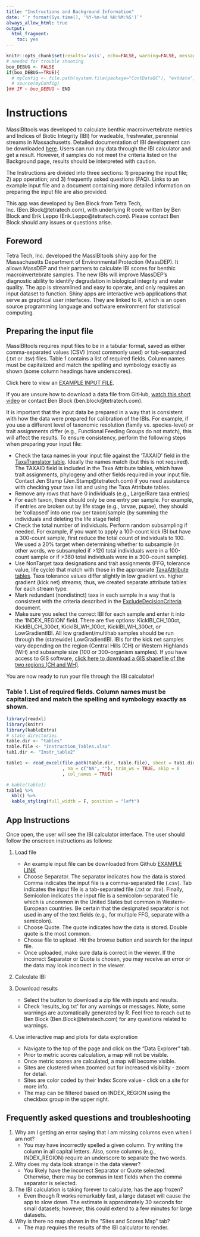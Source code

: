 ```yaml
---
title: "Instructions and Background Information"
date: "`r format(Sys.time(), '%Y-%m-%d %H:%M:%S')`"
always_allow_html: true
output:
  html_fragment:
    toc: yes
---
```


```r
knitr::opts_chunk$set(results='asis', echo=FALSE, warning=FALSE, message = FALSE)
# needed for trouble shooting
boo_DEBUG <- FALSE
if(boo_DEBUG==TRUE){
  # myConfig <- file.path(system.file(package="ContDataQC"), "extdata", "config.ORIG.R")
  # source(myConfig)
}## IF ~ boo_DEBUG ~ END
```

# Instructions

MassIBItools was developed to calculate benthic macroinvertebrate metrics and Indices of Biotic Integrity (IBI) for wadeable, freshwater, perennial streams in Massachusetts. Detailed documentation of IBI development can be downloaded [here](https://github.com/Blocktt/MassIBItools/tree/master/reports). Users can run any data through the IBI calculator and get a result. However, if samples do not meet the criteria listed on the Background page, results should be interpreted with caution.

The Instructions are divided into three sections: 1) preparing the input file; 2) app operation; and 3) frequently asked questions (FAQ). Links to an example input file and a document containing more detailed information on preparing the input file are also provided.

This app was developed by Ben Block from Tetra Tech, Inc. (Ben.Block@tetratech.com), with underlying R code written by Ben Block and Erik Leppo (Erik.Leppo@tetratech.com). Please contact Ben Block should any issues or questions arise.

## Foreword
Tetra Tech, Inc. developed the MassIBItools shiny app for the Massachusetts Department of Environmental Protection (MassDEP). It allows MassDEP and their partners to calculate IBI scores for benthic macroinvertebrate samples. The new IBIs will improve MassDEP’s diagnostic ability to identify degradation in biological integrity and water quality. The app is streamlined and easy to operate, and only requires an input dataset to function. Shiny apps are interactive web applications that serve as graphical user interfaces. They are linked to R, which is an open source programming language and software environment for statistical computing.

## Preparing the input file
MassIBItools requires input files to be in a tabular format, saved as either comma-separated values (CSV) (most commonly used) or tab-separated (.txt or .tsv) files. Table 1 contains a list of required fields. Column names must be capitalized and match the spelling and symbology exactly as shown (some column headings have underscores).

Click here to view an [EXAMPLE INPUT FILE](https://github.com/Blocktt/MassIBItools/tree/master/inst/shiny-examples/MassIBItools/Examples).

If you are unsure how to download a data file from GitHub, [watch this short video](https://www.youtube.com/watch?v=GIJdfuAoqFI) or contact Ben Block (ben.block@tetratech.com).

It is important that the input data be prepared in a way that is consistent with how the data were prepared for calibration of the IBIs. For example, if you use a different level of taxonomic resolution (family vs. species-level) or trait assignments differ (e.g., Functional Feeding Groups do not match), this will affect the results. To ensure consistency, perform the following steps when preparing your input file:

* Check the taxa names in your input file against the ‘TAXAID’ field in the [TaxaTranslator table](https://github.com/Blocktt/MassIBItools/tree/master/Data_Prep). Ideally the names match (but this is not required). The TAXAID field is included in the Taxa Attribute tables, which have trait assignments, phylogeny and other fields required in your input file. Contact Jen Stamp (Jen.Stamp@tetratech.com) if you need assistance with checking your taxa list and using the Taxa Attribute tables.
* Remove any rows that have 0 individuals (e.g., Large/Rare taxa entries)
* For each taxon, there should only be one entry per sample. For example, if entries are broken out by life stage (e.g., larvae, pupae), they should be ‘collapsed’ into one row per taxon/sample (by summing the individuals and deleting the life stage field)
* Check the total number of individuals. Perform random subsampling if needed. For example, if you want to apply a 100-count kick IBI but have a 300-count sample, first reduce the total count of individuals to 100. We used a 20% target when determining whether to subsample (in other words, we subsampled if >120 total individuals were in a 100-count sample or if >360 total individuals were in a 300-count sample). 
* Use NonTarget taxa designations and trait assignments (FFG, tolerance value, life cycle) that match with those in the appropriate  [TaxaAttribute tables](https://github.com/Blocktt/MassIBItools/tree/master/Data_Prep). Taxa tolerance values differ slightly in low gradient vs. higher gradient (kick net) streams; thus, we created separate attribute tables for each stream type.
* Mark redundant (nondistinct) taxa in each sample in a way that is consistent with the criteria described in the [ExcludeDecisionCriteria](https://github.com/Blocktt/MassIBItools/tree/master/Data_Prep) document.
* Make sure you select the correct IBI for each sample and enter it into the ‘INDEX_REGION’ field. There are five options: KickIBI_CH_100ct, KickIBI_CH_300ct, KickIBI_WH_100ct, KickIBI_WH_300ct, or LowGradientIBI. All low gradient/multihab samples should be run through the (statewide) LowGradientIBI. IBIs for the kick net samples vary depending on the region (Central Hills (CH) or Western Highlands (WH) and subsample size (100 or 300-organism samples). If you have access to GIS software, [click here to download a GIS shapefile of the two regions (CH and WH)](https://github.com/Blocktt/MassIBItools/tree/master/Data_Prep).

You are now ready to run your file through the IBI calculator!

### Table 1. List of required fields. Column names must be capitalized and match the spelling and symbology exactly as shown.
```r
library(readxl)
library(knitr)
library(kableExtra)
# state directories
table.dir <- "tables"
table.file <- "Instruction_Tables.xlsx"
tab1.dir <- "Instr_table2"

table1 <- read_excel(file.path(table.dir, table.file), sheet = tab1.dir
                     , na = c("NA", ""), trim_ws = TRUE, skip = 0
                     , col_names = TRUE)  

# kable(table1)
table1 %>% 
  kbl() %>% 
  kable_styling(full_width = F, position = "left")
```


## App Instructions

Once open, the user will see the IBI calculator interface. The user should follow the onscreen instructions as follows:

1. Load file
    + An example input file can be downloaded from Github [EXAMPLE LINK](https://github.com/Blocktt/MassIBItools/tree/master/inst/shiny-examples/MassIBItools/Examples)
    + Choose Separator. The separator indicates how the data is stored. Comma indicates the input file is a comma-separated file (.csv). Tab indicates the input file is a tab-separated file (.txt or .tsv). Finally, Semicolon indicates the input file is a semicolon-separated file which is uncommon in the United States but common in Western-European countries. Be certain that the designated separator is not used in any of the text fields (e.g., for multiple FFG, separate with a semicolon).
    + Choose Quote. The quote indicates how the data is stored. Double quote is the most common.
    + Choose file to upload. Hit the browse button and search for the input file. 
    + Once uploaded, make sure data is correct in the viewer. If the incorrect Separator or Quote is chosen, you may receive an error or the data may look incorrect in the viewer. 

2. Calculate IBI

3. Download results
    + Select the button to download a zip file with inputs and results.
    + Check ‘results_log.txt’ for any warnings or messages. Note, some warnings are automatically generated by R. Feel free to reach out to Ben Block (Ben.Block@tetratech.com) for any questions related to warnings.

4. Use interactive map and plots for data exploration
    + Navigate to the top of the page and click on the “Data Explorer” tab.
    + Prior to metric scores calculation, a map will not be visible.
    + Once metric scores are calculated, a map will become visible.
    + Sites are clustered when zoomed out for increased visibility - zoom for detail.
    + Sites are color coded by their Index Score value - click on a site for more info.
    + The map can be filtered based on INDEX_REGION using the checkbox group in the upper right. 

## Frequently asked questions and troubleshooting

1. Why am I getting an error saying that I am missing columns even when I am not?
    + You may have incorrectly spelled a given column. Try writing the column in all capital letters. Also, some columns (e.g., INDEX_REGION) require an underscore to separate the two words.

2. Why does my data look strange in the data viewer?
    + You likely have the incorrect Separator or Quote selected. Otherwise, there may be commas in text fields when the comma separator is selected.

3. The IBI calculation is taking forever to calculate, has the app frozen?
    + Even though R works remarkably fast, a large dataset will cause the app to slow down. The estimate is approximately 30 seconds for small datasets; however, this could extend to a few minutes for large datasets.

4. Why is there no map shown in the “Sites and Scores Map” tab?
    + The map requires the results of the IBI calculator to render.
